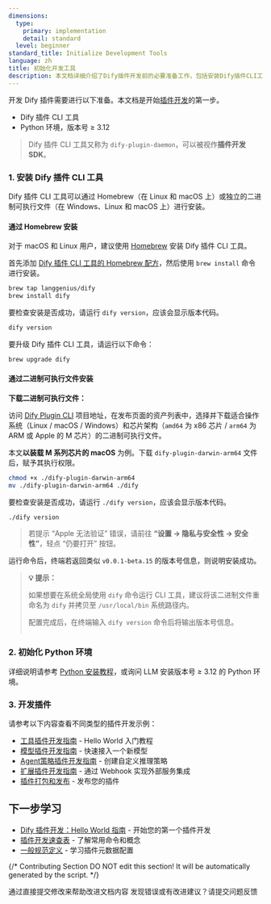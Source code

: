```yaml
---
dimensions:
  type:
    primary: implementation
    detail: standard
  level: beginner
standard_title: Initialize Development Tools
language: zh
title: 初始化开发工具
description: 本文档详细介绍了Dify插件开发前的必要准备工作，包括安装Dify插件CLI工具（dify-plugin-daemon）和配置Python环境（版本要求≥3.12）的完整步骤。文档还提供了各类型插件开发的参考链接。
---
```


开发 Dify 插件需要进行以下准备。本文档是开始[插件开发](/plugin_dev_zh/0111-getting-started-dify-plugin.zh)的第一步。

* Dify 插件 CLI 工具
* Python 环境，版本号 ≥ 3.12

> Dify 插件 CLI 工具又称为 `dify-plugin-daemon`，可以被视作**插件开发 SDK**。

### **1. 安装 Dify 插件 CLI 工具**

Dify 插件 CLI 工具可以通过 Homebrew（在 Linux 和 macOS 上）或独立的二进制可执行文件（在 Windows、Linux 和 macOS 上）进行安装。

#### 通过 Homebrew 安装

对于 macOS 和 Linux 用户，建议使用 [Homebrew](https://brew.sh/) 安装 Dify 插件 CLI 工具。

首先添加 [Dify 插件 CLI 工具的 Homebrew 配方](https://github.com/langgenius/homebrew-dify)，然后使用 `brew install` 命令进行安装。

```bash
brew tap langgenius/dify
brew install dify
```

要检查安装是否成功，请运行 `dify version`，应该会显示版本代码。
```bash
dify version
```

要升级 Dify 插件 CLI 工具，请运行以下命令：

```bash
brew upgrade dify
```

#### 通过二进制可执行文件安装

**下载二进制可执行文件：**

访问 [Dify Plugin CLI](https://github.com/langgenius/dify-plugin-daemon/releases) 项目地址，在发布页面的资产列表中，选择并下载适合操作系统（Linux / macOS / Windows）和芯片架构（`amd64` 为 x86 芯片 / `arm64` 为 ARM 或 Apple 的 M 芯片）的二进制可执行文件。

本文**以装载 M 系列芯片的 macOS** 为例。下载 `dify-plugin-darwin-arm64` 文件后，赋予其执行权限。

```bash
chmod +x ./dify-plugin-darwin-arm64
mv ./dify-plugin-darwin-arm64 ./dify
```

要检查安装是否成功，请运行 `./dify version`，应该会显示版本代码。
```bash
./dify version
```

> 若提示 “Apple 无法验证” 错误，请前往 **“设置 → 隐私与安全性 → 安全性”**，轻点 “仍要打开” 按钮。

运行命令后，终端若返回类似 `v0.0.1-beta.15` 的版本号信息，则说明安装成功。

> **💡 提示：**
>
> 如果想要在系统全局使用 `dify` 命令运行 CLI 工具，建议将该二进制文件重命名为 `dify` 并拷贝至 `/usr/local/bin` 系统路径内。
> 
> 配置完成后，在终端输入 `dify version` 命令后将输出版本号信息。
> 
> <img src="https://assets-docs.dify.ai/2025/02/74e57a57c1ae1cc70f4a45084cbbb37e.png" alt="" />

### **2. 初始化 Python 环境**

详细说明请参考 [Python 安装教程](https://pythontest.com/python/installing-python-3-11/)，或询问 LLM 安装版本号 ≥ 3.12 的 Python 环境。

### 3. 开发插件

请参考以下内容查看不同类型的插件开发示例：

- [工具插件开发指南](/plugin_dev_zh/0211-getting-started-dify-tool.zh) - Hello World 入门教程
- [模型插件开发指南](/plugin_dev_zh/0211-getting-started-new-model.zh) - 快速接入一个新模型
- [Agent策略插件开发指南](/plugin_dev_zh/9432-agent-strategy-plugin.zh) - 创建自定义推理策略
- [扩展插件开发指南](/plugin_dev_zh/9231-extension-plugin.zh) - 通过 Webhook 实现外部服务集成
- [插件打包和发布](/plugin_dev_zh/0321-release-overview.zh) - 发布您的插件

## 下一步学习

- [Dify 插件开发：Hello World 指南](/plugin_dev_zh/0211-getting-started-dify-tool.zh) - 开始您的第一个插件开发
- [插件开发速查表](/plugin_dev_zh/0131-cheatsheet.zh) - 了解常用命令和概念
- [一般规范定义](/plugin_dev_zh/0411-general-specifications.zh) - 学习插件元数据配置

{/*
Contributing Section
DO NOT edit this section!
It will be automatically generated by the script.
*/}

<CardGroup cols="2">
    <Card
        title="编辑此页面"
        icon="pen-to-square"
        href="https://github.com/langgenius/dify-docs-mintlify/edit/main/plugin_dev_zh/0221-initialize-development-tools.zh.mdx"
    >
        通过直接提交修改来帮助改进文档内容
    </Card>
    <Card
        title="提交问题"
        icon="github"
        href="https://github.com/langgenius/dify-docs-mintlify/issues/new?title=文档问题%3A%20initialize-development-tools&body=%23%23%20问题描述%0A%3C%21--%20请简要描述您发现的问题%20--%3E%0A%0A%23%23%20页面链接%0Ahttps%3A%2F%2Fgithub.com%2Flanggenius%2Fdify-docs-mintlify%2Fblob%2Fmain%2Fplugin_dev_zh%2F0221-initialize-development-tools.zh.mdx%0A%0A%23%23%20建议修改%0A%3C%21--%20如果有具体的修改建议，请在此说明%20--%3E%0A%0A%3C%21--%20感谢您对文档质量的关注！%20--%3E"
    >
        发现错误或有改进建议？请提交问题反馈
    </Card>
</CardGroup>
